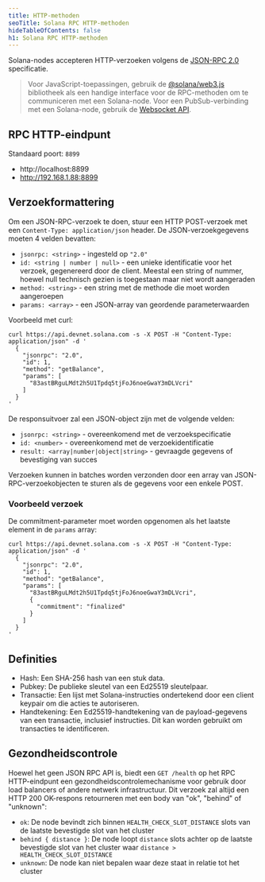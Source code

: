 ```yaml
---
title: HTTP-methoden
seoTitle: Solana RPC HTTP-methoden
hideTableOfContents: false
h1: Solana RPC HTTP-methoden
---
```


Solana-nodes accepteren HTTP-verzoeken volgens de
[JSON-RPC 2.0](https://www.jsonrpc.org/specification) specificatie.

> Voor JavaScript-toepassingen, gebruik de
> [@solana/web3.js](https://github.com/solana-labs/solana-web3.js) bibliotheek
> als een handige interface voor de RPC-methoden om te communiceren met een
> Solana-node. Voor een PubSub-verbinding met een Solana-node, gebruik de
> [Websocket API](/docs/rpc/websocket/).

## RPC HTTP-eindpunt

Standaard poort: `8899`

- http://localhost:8899
- http://192.168.1.88:8899

## Verzoekformattering

Om een JSON-RPC-verzoek te doen, stuur een HTTP POST-verzoek met een
`Content-Type: application/json` header. De JSON-verzoekgegevens moeten 4 velden
bevatten:

- `jsonrpc: <string>` - ingesteld op `"2.0"`
- `id: <string | number | null>` - een unieke identificatie voor het verzoek,
  gegenereerd door de client. Meestal een string of nummer, hoewel null
  technisch gezien is toegestaan maar niet wordt aangeraden
- `method: <string>` - een string met de methode die moet worden aangeroepen
- `params: <array>` - een JSON-array van geordende parameterwaarden

Voorbeeld met curl:

```shell
curl https://api.devnet.solana.com -s -X POST -H "Content-Type: application/json" -d '
  {
    "jsonrpc": "2.0",
    "id": 1,
    "method": "getBalance",
    "params": [
      "83astBRguLMdt2h5U1Tpdq5tjFoJ6noeGwaY3mDLVcri"
    ]
  }
'
```

De responsuitvoer zal een JSON-object zijn met de volgende velden:

- `jsonrpc: <string>` - overeenkomend met de verzoekspecificatie
- `id: <number>` - overeenkomend met de verzoekidentificatie
- `result: <array|number|object|string>` - gevraagde gegevens of bevestiging van
  succes

Verzoeken kunnen in batches worden verzonden door een array van
JSON-RPC-verzoekobjecten te sturen als de gegevens voor een enkele POST.

### Voorbeeld verzoek

De commitment-parameter moet worden opgenomen als het laatste element in de
`params` array:

```shell
curl https://api.devnet.solana.com -s -X POST -H "Content-Type: application/json" -d '
  {
    "jsonrpc": "2.0",
    "id": 1,
    "method": "getBalance",
    "params": [
      "83astBRguLMdt2h5U1Tpdq5tjFoJ6noeGwaY3mDLVcri",
      {
        "commitment": "finalized"
      }
    ]
  }
'
```

## Definities

- Hash: Een SHA-256 hash van een stuk data.
- Pubkey: De publieke sleutel van een Ed25519 sleutelpaar.
- Transactie: Een lijst met Solana-instructies ondertekend door een client
  keypair om die acties te autoriseren.
- Handtekening: Een Ed25519-handtekening van de payload-gegevens van een
  transactie, inclusief instructies. Dit kan worden gebruikt om transacties te
  identificeren.

## Gezondheidscontrole

Hoewel het geen JSON RPC API is, biedt een `GET /health` op het RPC
HTTP-eindpunt een gezondheidscontrolemechanisme voor gebruik door load balancers
of andere netwerk infrastructuur. Dit verzoek zal altijd een HTTP 200 OK-respons
retourneren met een body van "ok", "behind" of "unknown":

- `ok`: De node bevindt zich binnen `HEALTH_CHECK_SLOT_DISTANCE` slots van de
  laatste bevestigde slot van het cluster
- `behind { distance }`: De node loopt `distance` slots achter op de laatste
  bevestigde slot van het cluster waar `distance > HEALTH_CHECK_SLOT_DISTANCE`
- `unknown`: De node kan niet bepalen waar deze staat in relatie tot het cluster

